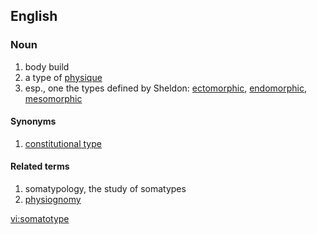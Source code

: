==English==

===Noun===
{{en-noun}}

# body build
# a type of [[physique]]
# esp., one the types defined by Sheldon: [[ectomorphic]], [[endomorphic]], [[mesomorphic]]

====Synonyms====
# [[constitutional type]]

====Related terms====
# somatypology, the study of somatypes
# [[physiognomy]]

[[vi:somatotype]]